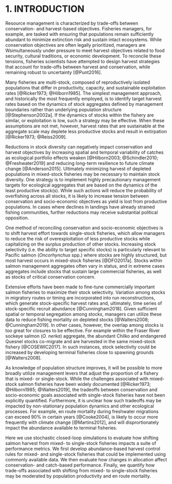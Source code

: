 # 1. INTRODUCTION

Resource management is characterized by trade-offs between conservation- and harvest-based objectives. Fisheries managers, for example, are tasked with ensuring that populations remain sufficiently abundant to minimize extinction risk and sustain intact ecosystems. While conservation objectives are often legally prioritized, managers are Wsimultaneously under pressure to meet harvest objectives related to food security, cultural traditions, or economic development. To reconcile these tensions, fisheries scientists have attempted to design harvest strategies that account for trade-offs between harvest and conservation, while remaining robust to uncertainty [@Punt2016].

Many fisheries are multi-stock, composed of reproductively isolated populations that differ in productivity, capacity, and sustainable exploitation rates [@Ricker1973; @Hilborn1985]. The simplest management approach, and historically the most frequently employed, is to identify target harvest rates based on the dynamics of stock aggregates defined by management boundaries rather than underlying population structure [@Stephenson2002a]. If the dynamics of stocks within the fishery are similar, or exploitation is low, such a strategy may be effective. When these assumptions are not met, however, harvest rates that are sustainable at the aggregate scale may deplete less productive stocks and result in extirpation [@Ricker1973; @Reiss2009]. 

Reductions in stock diversity can negatively impact conservation and harvest objectives by increasing spatial and temporal variability of catches as ecological portfolio effects weaken [@Hilborn2003; @Schindler2010; @Freshwater2019] and reducing long-term resilience to future climate change [@Anderson2015]. Ultimately minimizing harvest of depleted populations in mixed-stock fisheries may be necessary to maintain stock diversity. One strategy is to implement highly precautionary management targets for ecological aggregates that are based on the dynamics of the least productive stock(s). While such actions will reduce the probability of overfishing across all stocks, it is likely to increase tension between conservation and socio-economic objectives as yield is lost from productive populations. In cases where declines in landings have already strained fishing communities, further reductions may receive substantial political opposition.

One method of reconciling conservation and socio-economic objectives is to shift harvest effort towards single-stock fisheries, which allow managers to reduce the risk of overexploitation of less productive stocks while capitalizing on the surplus production of other stocks. Increasing stock selectivity (i.e. the ability to target specific stocks) is particularly relevant to Pacific salmon (*Oncorhynchus* spp.) where stocks are highly structured, but most harvest occurs in mixed-stock fisheries [@DFO2017a]. Stocks within salmon management aggregates often vary in status, and in extreme cases aggregates include stocks that sustain large commercial fisheries, as well as stocks of critical conservation concern.  

Extensive efforts have been made to fine-tune commercially important salmon fisheries to maximize their stock selectivity. Variation among stocks in migratory routes or timing are incorporated into run reconstructions, which generate stock-specific harvest rates and, ultimately, time series of stock-specific recruit abundance [@Cunningham2018]. Given sufficient spatial or temporal segregation among stocks, managers can utilize these data to reduce fishing mortality on depleted stocks [@Walters2008; @Cunningham2019]. In other cases, however, the overlap among stocks is too great for closures to be effective. For example within the Fraser River sockeye salmon (*O. nerka*) aggregate, the abundant Chilko and endangered Quesnel stocks co-migrate and are harvested in the same mixed-stock fishery [@COSEWIC2017]. In such instances, stock selectivity could be increased by developing terminal fisheries close to spawning grounds [@Walters2008]. 

As knowledge of population structure improves, it will be possible to more broadly utilize management levers that adjust the proportion of a fishery that is mixed- or single-stock. While the challenges associated with mixed-stock salmon fisheries have been widely documented [@Ricker1973; @Hilborn1985; @Walters2019], the tradeoffs between conservation and socio-economic goals associated with single-stock fisheries have not been explicitly quantified. Furthermore, it is unclear how such tradeoffs may be impacted by non-stationary population dynamics and other ecological processes. For example, en route mortality during freshwater migrations can exceed 90% in certain years [@Cooke2004], is likely to occur more frequently with climate change [@Martins2012], and will disprortionately impact the abundance available to terminal fisheries. 

Here we use stochastic closed-loop simulations to evaluate how shifting salmon harvest from mixed- to single-stock fisheries impacts a suite of performance metrics. We first develop abundance-based harvest control rules for mixed- and single-stock fisheries that could be implemented using commonly available data. We then evaluate how changes in allocation affect conservation- and catch-based performance. Finally, we quantify how trade-offs associated with shifting from mixed- to single-stock fisheries may be moderated by population productivity and en route mortality.